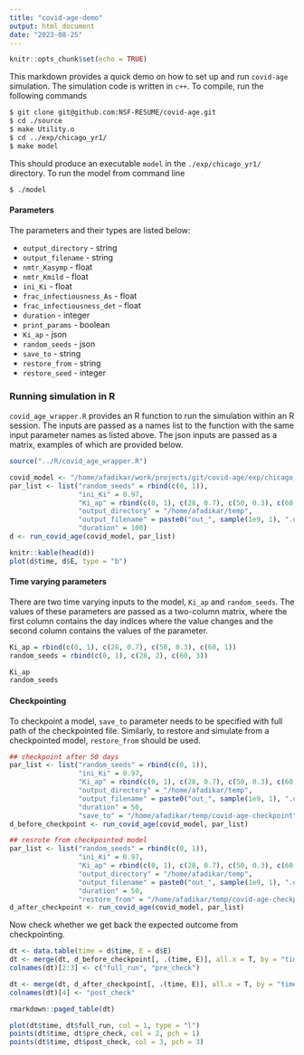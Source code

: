```yaml
---
title: "covid-age-demo"
output: html_document
date: "2023-08-25"
---
```


```r
knitr::opts_chunk$set(echo = TRUE)
```

This markdown provides a quick demo on how to set up and run `covid-age` simulation. The simulation code is written in `c++`. To compile, run the following commands 

```bash
$ git clone git@github.com:NSF-RESUME/covid-age.git
$ cd ./source
$ make Utility.o
$ cd ../exp/chicago_yr1/
$ make model
```

This should produce an executable `model` in the `./exp/chicago_yr1/` directory. To run the model from command line

```bash
$ ./model
```

#### Parameters

The parameters and their types are listed below:

* `output_directory` - string
* `output_filename` - string
* `nmtr_Kasymp` - float
* `nmtr_Kmild` - float
* `ini_Ki` - float
* `frac_infectiousness_As` - float
* `frac_infectiousness_det` - float
* `duration` - integer
* `print_params` - boolean
* `Ki_ap` - json
* `random_seeds` - json
* `save_to` - string
* `restore_from` - string
* `restore_seed` - integer

### Running simulation in R

`covid_age_wrapper.R` provides an R function to run the simulation within an R session. The inputs are passed as a names list to the function with the same input parameter names as listed above. The json inputs are passed as a matrix, examples of which are provided below.

```r
source("../R/covid_age_wrapper.R")

covid_model <- "/home/afadikar/work/projects/git/covid-age/exp/chicago_yr1/model"
par_list <- list("random_seeds" = rbind(c(0, 1)),
                 "ini_Ki" = 0.97,
                 "Ki_ap" = rbind(c(0, 1), c(28, 0.7), c(50, 0.3), c(60, 1)),
                 "output_directory" = "/home/afadikar/temp",
                 "output_filename" = paste0("out_", sample(1e9, 1), ".out"),
                 "duration" = 100)
d <- run_covid_age(covid_model, par_list)

knitr::kable(head(d))
plot(d$time, d$E, type = "b")
```

#### Time varying parameters

There are two time varying inputs to the model, `Ki_ap` and `random_seeds`. The values of these parameters are passed as a two-column matrix, where the first column contains the day indices where the value changes and the second column contains the values of the parameter. 

```r
Ki_ap = rbind(c(0, 1), c(28, 0.7), c(50, 0.3), c(60, 1))
random_seeds = rbind(c(0, 1), c(28, 2), c(60, 3))

Ki_ap
random_seeds
```

#### Checkpointing

To checkpoint a model, `save_to` parameter needs to be specified with full path of the checkpointed file. Similarly, to restore and simulate from a checkpointed model, `restore_from` should be used.

```r
## checkpoint after 50 days
par_list <- list("random_seeds" = rbind(c(0, 1)),
                 "ini_Ki" = 0.97,
                 "Ki_ap" = rbind(c(0, 1), c(28, 0.7), c(50, 0.3), c(60, 1)),
                 "output_directory" = "/home/afadikar/temp",
                 "output_filename" = paste0("out_", sample(1e9, 1), ".out"),
                 "duration" = 50,
                 "save_to" = "/home/afadikar/temp/covid-age-checkpoint")
d_before_checkpoint <- run_covid_age(covid_model, par_list)

## resrote from checkpointed model
par_list <- list("random_seeds" = rbind(c(0, 1)),
                 "ini_Ki" = 0.97,
                 "Ki_ap" = rbind(c(0, 1), c(28, 0.7), c(50, 0.3), c(60, 1)),
                 "output_directory" = "/home/afadikar/temp",
                 "output_filename" = paste0("out_", sample(1e9, 1), ".out"),
                 "duration" = 50,
                 "restore_from" = "/home/afadikar/temp/covid-age-checkpoint")
d_after_checkpoint <- run_covid_age(covid_model, par_list)

```

Now check whether we get back the expected outcome from checkpointing.

```r

dt <- data.table(time = d$time, E = d$E)
dt <- merge(dt, d_before_checkpoint[, .(time, E)], all.x = T, by = "time")
colnames(dt)[2:3] <- c("full_run", "pre_check")

dt <- merge(dt, d_after_checkpoint[, .(time, E)], all.x = T, by = "time")
colnames(dt)[4] <- "post_check"

rmarkdown::paged_table(dt)

plot(dt$time, dt$full_run, col = 1, type = "l")
points(dt$time, dt$pre_check, col = 2, pch = 1)
points(dt$time, dt$post_check, col = 3, pch = 3)


```